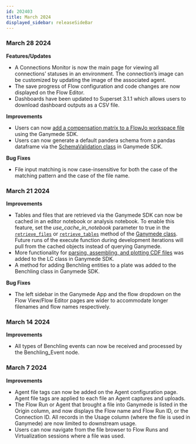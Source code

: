 ```yaml
---
id: 202403
title: March 2024
displayed_sidebar: releaseSideBar
---
```


### March 28 2024
**Features/Updates**
- A Connections Monitor is now the main page for viewing all connections’ statuses in an environment. The connection’s image can be customized by updating the image of the associated agent.
- The save progress of Flow configuration and code changes are now displayed on the Flow Editor.
- Dashboards have been updated to Superset 3.1.1 which allows users to download dashboard outputs as a CSV file.

**Improvements**
- Users can now [add a compensation matrix to a FlowJo workspace file](../sdk/sdk_markdowns/fcs#function-fcscreate_comp_matrix_xml) using the Ganymede SDK.
- Users can now generate a default pandera schema from a pandas dataframe via the [SchemaValidation class](../sdk/DataValidation#class-schemavalidation) in Ganymede SDK.

**Bug Fixes**
- File input matching is now case-insensitive for both the case of the matching pattern and the case of the file name.

### March 21 2024
**Improvements**
- Tables and files that are retrieved via the Ganymede SDK can now be cached in an editor notebook or analysis notebook.  To enable this feature, set the *use_cache_in_notebook* parameter to true in the [`retrieve_files`](../sdk/GanymedeClass#method-retrieve_files) or [`retrieve_tables`](../sdk/GanymedeClass#method-retrieve_tables) method of the [Ganymede class](../sdk/GanymedeClass.mdx).  Future runs of the execute function during development iterations will pull from the cached objects instead of querying Ganymede.
- More functionality for [parsing, assembling, and plotting CDF files](../sdk/sdk_markdowns/lc.cdf.md) was added to the LC class in Ganymede SDK.
- A method for adding Benchling entities to a plate was added to the Benchling class in Ganymede SDK.

**Bug Fixes**
- The left sidebar in the Ganymede App and the flow dropdown on the Flow View/Flow Editor pages are wider to accommodate longer filenames and flow names respectively.

### March 14 2024
**Improvements**
- All types of Benchling events can now be received and processed by the Benchling_Event node.

### March 7 2024
**Improvements**
- Agent file tags can now be added on the Agent configuration page. Agent file tags are applied to each file an Agent captures and uploads.
- The Flow Run or Agent that brought a file into Ganymede is listed in the Origin column, and now displays the Flow name and Flow Run ID, or the Connection ID. All records in the Usage column (where the file is used in Ganymede) are now limited to downstream usage.
- Users can now navigate from the file browser to Flow Runs and Virtualization sessions where a file was used.
